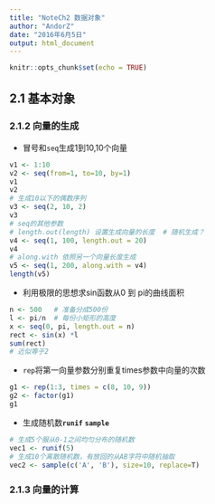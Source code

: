 ```yaml
---
title: "NoteCh2 数据对象"
author: "AndorZ"
date: "2016年6月5日"
output: html_document
---
```


```r
knitr::opts_chunk$set(echo = TRUE)
```

## 2.1 基本对象  
### 2.1.2 向量的生成  
- 冒号和`seq`生成1到10,10个向量  

```r
v1 <- 1:10
v2 <- seq(from=1, to=10, by=1)
v1
v2
# 生成10以下的偶数序列  
v3 <- seq(2, 10, 2)
v3
# seq的其他参数
# length.out(length) 设置生成向量的长度  # 随机生成？
v4 <- seq(1, 100, length.out = 20)
v4
# along.with 依照另一个向量长度生成
v5 <- seq(1, 200, along.with = v4)
length(v5)
```
  
- 利用极限的思想求sin函数从0 到 pi的曲线面积  
```r
n <- 500   # 准备分成500份 
l <- pi/n  # 每份小矩形的高度
x <- seq(0, pi, length.out = n)
rect <- sin(x) *l
sum(rect)
# 近似等于2
```
  
- `rep`将第一向量参数分别重复times参数中向量的次数  
```r
g1 <- rep(1:3, times = c(8, 10, 9))  
g2 <- factor(g1)
g1
```
  
- 生成随机数**`runif`** **`sample`**  
```r
# 生成5个服从0-1之间均匀分布的随机数
vec1 <- runif(5)
# 生成10个离散随机数，有放回的从AB字符中随机抽取
vec2 <- sample(c('A', 'B'), size=10, replace=T)
```
  
### 2.1.3 向量的计算  




